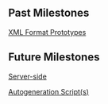 == Past Milestones ==

[[Generated IPC/Format | XML Format Prototypes]]

== Future Milestones ==

[[Summer of Code 2007/Generated IPC/Server | Server-side]]

[[Summer of Code 2007/Generated IPC/Autogen | Autogeneration Script(s)]]